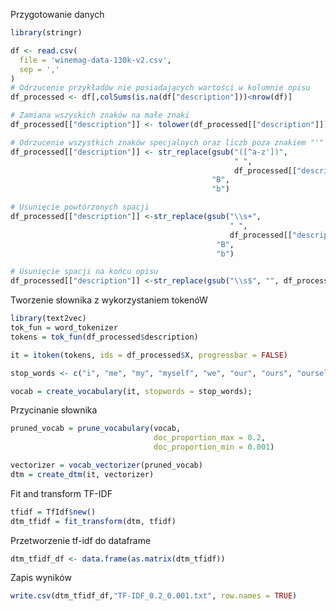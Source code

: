 Przygotowanie danych
```r
library(stringr)

df <- read.csv(
  file = 'winemag-data-130k-v2.csv',
  sep = ','
)
# Odrzucenie przykładów nie posiadających wartości w kolumnie opisu
df_processed <- df[,colSums(is.na(df["description"]))<nrow(df)]

# Zamiana wszyskich znaków na małe znaki
df_processed[["description"]] <- tolower(df_processed[["description"]])

# Odrzucenie wszystkich znaków specjalnych oraz liczb poza znakiem "'" specyficznym dla języka ang
df_processed[["description"]] <- str_replace(gsub("([^a-z'])", 
                                                  " ", 
                                                  df_processed[["description"]]), 
                                             "B", 
                                             "b") 

# Usunięcie powtórzonych spacji
df_processed[["description"]] <-str_replace(gsub("\\s+",
                                                 " ",
                                                 df_processed[["description"]]),
                                              "B",
                                              "b")

# Usunięcie spacji na końcu opisu
df_processed[["description"]] <-str_replace(gsub("\\s$", "", df_processed[["description"]]), "B", "b")
```

Tworzenie słownika z wykorzystaniem tokenóW 
```r
library(text2vec)
tok_fun = word_tokenizer
tokens = tok_fun(df_processed$description)

it = itoken(tokens, ids = df_processed$X, progressbar = FALSE)

stop_words <- c("i", "me", "my", "myself", "we", "our", "ours", "ourselves", "you", "your", "yours", "yourself", "yourselves", "he", "him", "his", "himself", "she", "her", "hers", "herself", "it", "its", "itself", "they", "them", "their", "theirs", "themselves", "what", "which", "who", "whom", "this", "that", "these", "those", "am", "is", "are", "was", "were", "be", "been", "being", "have", "has", "had", "having", "do", "does", "did", "doing", "a", "an", "the", "and", "but", "if", "or", "because", "as", "until", "while", "of", "at", "by", "for", "with", "about", "against", "between", "into", "through", "during", "before", "after", "above", "below", "to", "from", "up", "down", "in", "out", "on", "off", "over", "under", "again", "further", "then", "once", "here", "there", "when", "where", "why", "how", "all", "any", "both", "each", "few", "more", "most", "other", "some", "such", "no", "nor", "not", "only", "own", "same", "so", "than", "too", "very", "s", "t", "can", "will", "just", "don", "should", "now")

vocab = create_vocabulary(it, stopwords = stop_words);
```

Przycinanie słownika 
```r
pruned_vocab = prune_vocabulary(vocab,
                                doc_proportion_max = 0.2,
                                doc_proportion_min = 0.001)

vectorizer = vocab_vectorizer(pruned_vocab)
dtm = create_dtm(it, vectorizer)
```

Fit and transform TF-IDF
```r
tfidf = TfIdf$new()
dtm_tfidf = fit_transform(dtm, tfidf)
```

Przetworzenie tf-idf do dataframe
```r
dtm_tfidf_df <- data.frame(as.matrix(dtm_tfidf))
```

Zapis wyników
```r
write.csv(dtm_tfidf_df,"TF-IDF_0.2_0.001.txt", row.names = TRUE)
```
